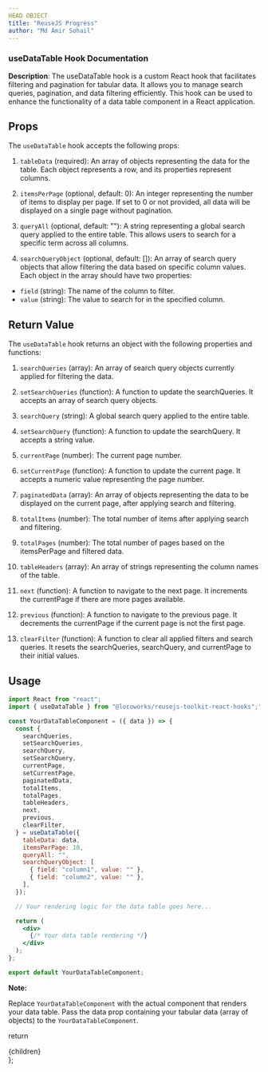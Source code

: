 ```yaml
---
HEAD OBJECT
title: "ReuseJS Progress"
author: "Md Amir Sohail"
---
```


### useDataTable Hook Documentation

**Description**:
The useDataTable hook is a custom React hook that facilitates filtering and pagination for tabular data. It allows you to manage search queries, pagination, and data filtering efficiently. This hook can be used to enhance the functionality of a data table component in a React application.


## Props    

The `useDataTable` hook accepts the following props:

1. `tableData` (required): An array of objects representing the data for the table. Each object represents a row, and its properties represent columns.

2. `itemsPerPage` (optional, default: 0): An integer representing the number of items to display per page. If set to 0 or not provided, all data will be displayed on a single page without pagination.

3. `queryAll` (optional, default: ""): A string representing a global search query applied to the entire table. This allows users to search for a specific term across all columns.

4. `searchQueryObject` (optional, default: []): An array of search query objects that allow filtering the data based on specific column values. Each object in the array should have two properties:

- `field` (string): The name of the column to filter.
- `value` (string): The value to search for in the specified column.


## Return Value

The `useDataTable` hook returns an object with the following properties and functions:

1. `searchQueries` (array): An array of search query objects currently applied for filtering the data.

2. `setSearchQueries` (function): A function to update the searchQueries. It accepts an array of search query objects.

3. `searchQuery` (string): A global search query applied to the entire table.

4. `setSearchQuery` (function): A function to update the searchQuery. It accepts a string value.

5. `currentPage` (number): The current page number.

6. `setCurrentPage` (function): A function to update the current page. It accepts a numeric value representing the page number.

7. `paginatedData` (array): An array of objects representing the data to be displayed on the current page, after applying search and filtering.

8. `totalItems` (number): The total number of items after applying search and filtering.

9. `totalPages` (number): The total number of pages based on the itemsPerPage and filtered data.

10. `tableHeaders` (array): An array of strings representing the column names of the table.

11. `next` (function): A function to navigate to the next page. It increments the currentPage if there are more pages available.

12. `previous` (function): A function to navigate to the previous page. It decrements the currentPage if the current page is not the first page.

13. `clearFilter` (function): A function to clear all applied filters and search queries. It resets the searchQueries, searchQuery, and currentPage to their initial values.

## Usage

```jsx
import React from "react";
import { useDataTable } from "@locoworks/reusejs-toolkit-react-hooks";";

const YourDataTableComponent = ({ data }) => {
  const {
    searchQueries,
    setSearchQueries,
    searchQuery,
    setSearchQuery,
    currentPage,
    setCurrentPage,
    paginatedData,
    totalItems,
    totalPages,
    tableHeaders,
    next,
    previous,
    clearFilter,
  } = useDataTable({
    tableData: data,
    itemsPerPage: 10,
    queryAll: "",
    searchQueryObject: [
      { field: "column1", value: "" },
      { field: "column2", value: "" },
    ],
  });

  // Your rendering logic for the data table goes here...

  return (
    <div>
      {/* Your data table rendering */}
    </div>
  );
};

export default YourDataTableComponent;

```

**Note:**

Replace `YourDataTableComponent` with the actual component that renders your data table.
Pass the data prop containing your tabular data (array of objects) to the `YourDataTableComponent`.

  return <div className="prose max-w-full mx-4 pb-10" >{children}</div>
};
